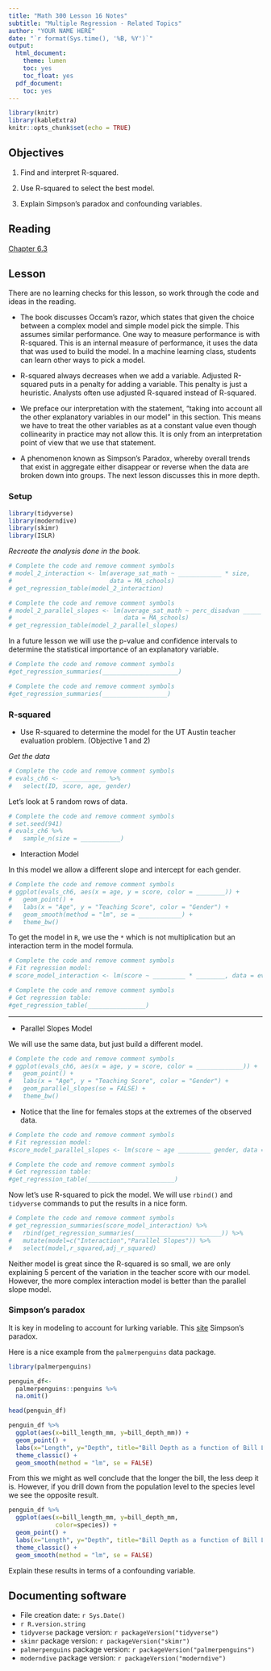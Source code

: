```yaml
---
title: "Math 300 Lesson 16 Notes"
subtitle: "Multiple Regression - Related Topics"
author: "YOUR NAME HERE"
date: "`r format(Sys.time(), '%B, %Y')`"
output:
  html_document:
    theme: lumen
    toc: yes
    toc_float: yes
  pdf_document:
    toc: yes
---
```



```r
library(knitr)
library(kableExtra)
knitr::opts_chunk$set(echo = TRUE)
```

## Objectives

1. Find and interpret R-squared.

2. Use R-squared to select the best model.

3. Explain Simpson's paradox and confounding variables. 


## Reading 

[Chapter 6.3](https://moderndive.com/6-multiple-regression.html#mult-reg-related-topics)

## Lesson 

There are no learning checks for this lesson, so work through the code and ideas in the reading. 

+ The book discusses Occam's razor, which states that given the choice between a complex model and simple model pick the simple. This assumes similar performance. One way to measure performance is with R-squared. This is an internal measure of performance, it uses the data that was used to build the model. In a machine learning class, students can learn other ways to pick a model. 

+ R-squared always decreases when we add a variable. Adjusted R-squared puts in a penalty for adding a variable. This penalty is just a heuristic. Analysts often use adjusted R-squared instead of R-squared.   

+ We preface our interpretation with the statement, “taking into account all the other explanatory variables in our model” in this section. This means we have to treat the other variables as at a constant value even though collinearity in practice may not allow this. It is only from an interpretation point of view that we use that statement. 

+ A phenomenon known as Simpson’s Paradox, whereby overall trends that exist in aggregate either disappear or reverse when the data are broken down into groups. The next lesson discusses this in more depth.  

### Setup

```r
library(tidyverse)
library(moderndive)
library(skimr)
library(ISLR)
``` 

*Recreate the analysis done in the book.*

```r
# Complete the code and remove comment symbols
# model_2_interaction <- lm(average_sat_math ~ ____________ * size, 
#                           data = MA_schools)
# get_regression_table(model_2_interaction)
```

```r
# Complete the code and remove comment symbols
# model_2_parallel_slopes <- lm(average_sat_math ~ perc_disadvan _____ size, 
#                               data = MA_schools)
# get_regression_table(model_2_parallel_slopes)
```

In a future lesson we will use the p-value and confidence intervals to determine the statistical importance of an explanatory variable. 

```r
# Complete the code and remove comment symbols
#get_regression_summaries(_____________________)
```


```r
# Complete the code and remove comment symbols
#get_regression_summaries(__________________)
```

### R-squared  

- Use R-squared to determine the model for the UT Austin teacher evaluation problem. (Objective 1 and 2)

*Get the data*

```r
# Complete the code and remove comment symbols
# evals_ch6 <- ____________ %>%
#   select(ID, score, age, gender)
```

Let's look at 5 random rows of data.

```r
# Complete the code and remove comment symbols
# set.seed(941)
# evals_ch6 %>%
#   sample_n(size = ___________)
```


- Interaction Model 

In this model we allow a different slope and intercept for each gender. 

```r
# Complete the code and remove comment symbols
# ggplot(evals_ch6, aes(x = age, y = score, color = ________)) +
#   geom_point() +
#   labs(x = "Age", y = "Teaching Score", color = "Gender") +
#   geom_smooth(method = "lm", se = ____________) +
#   theme_bw()
```

To get the model in `R`, we use the `*` which is not multiplication but an interaction term in the model formula.

```r
# Complete the code and remove comment symbols
# Fit regression model:
# score_model_interaction <- lm(score ~ _________ * ________, data = evals_ch6)
```


```r
# Complete the code and remove comment symbols
# Get regression table:
#get_regression_table(________________)
```


*** 

- Parallel Slopes Model 

We will use the same data, but just build a different model.

```r
# Complete the code and remove comment symbols
# ggplot(evals_ch6, aes(x = age, y = score, color = _____________)) +
#   geom_point() +
#   labs(x = "Age", y = "Teaching Score", color = "Gender") +
#   geom_parallel_slopes(se = FALSE) +
#   theme_bw()
```

+ Notice that the line for females stops at the extremes of the observed data.

```r
# Complete the code and remove comment symbols
# Fit regression model:
#score_model_parallel_slopes <- lm(score ~ age _________ gender, data = evals_ch6)
```


```r
# Complete the code and remove comment symbols
# Get regression table:
#get_regression_table(________________________)
```

Now let's use R-squared to pick the model. We will use `rbind()` and `tidyverse` commands to put the results in a nice form. 

```r
# Complete the code and remove comment symbols
# get_regression_summaries(score_model_interaction) %>%
#   rbind(get_regression_summaries(________________________)) %>%
#   mutate(model=c("Interaction","Parallel Slopes")) %>%
#   select(model,r_squared,adj_r_squared)
```

Neither model is great since the R-squared is so small, we are only explaining 5 percent of the variation in the teacher score with our model. However, the more complex interaction model is better than the parallel slope model.  

### Simpson's paradox

It is key in modeling to account for lurking variable. This [site](https://towardsdatascience.com/simpsons-paradox-and-interpreting-data-6a0443516765) Simpson's paradox. 

Here is a nice example from the `palmerpenguins` data package.

```r
library(palmerpenguins)
```

```r
penguin_df<- 
  palmerpenguins::penguins %>%
  na.omit()
```

```r
head(penguin_df)
```

```r
penguin_df %>%
  ggplot(aes(x=bill_length_mm, y=bill_depth_mm)) +
  geom_point() + 
  labs(x="Length", y="Depth", title="Bill Depth as a function of Bill Length") +
  theme_classic() +
  geom_smooth(method = "lm", se = FALSE) 
```

From this we might as well conclude that the longer the bill, the less deep it is. However, if you drill down from the population level to the species level we see the opposite result.

```r
penguin_df %>%
  ggplot(aes(x=bill_length_mm, y=bill_depth_mm, 
             color=species)) +
  geom_point() + 
  labs(x="Length", y="Depth", title="Bill Depth as a function of Bill Length") +
  theme_classic() +
  geom_smooth(method = "lm", se = FALSE) 
```

Explain these results in terms of a confounding variable.

## Documenting software 

  * File creation date: `r Sys.Date()`
  * `r R.version.string`
  * `tidyverse` package version: `r packageVersion("tidyverse")`
  * `skimr` package version: `r packageVersion("skimr")`
  * `palmerpenguins` package version: `r packageVersion("palmerpenguins")`  
  * `moderndive` package version: `r packageVersion("moderndive")`
